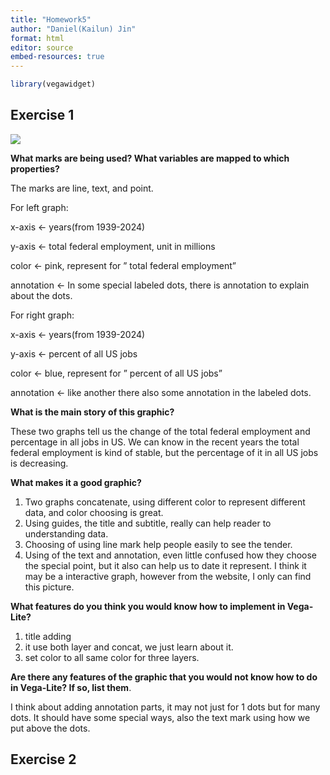 ```yaml
---
title: "Homework5"
author: "Daniel(Kailun) Jin"
format: html
editor: source
embed-resources: true
---
```


```r
library(vegawidget)
```

## Exercise 1

![](https://i.redd.it/73ql2m0qsjhe1.png)

**What marks are being used? What variables are mapped to which properties?**

The marks are line, text, and point.

For left graph:

x-axis \<- years(from 1939-2024)

y-axis \<- total federal employment, unit in millions

color \<- pink, represent for " total federal employment"

annotation \<- In some special labeled dots, there is annotation to explain about the dots.

For right graph:

x-axis \<- years(from 1939-2024)

y-axis \<- percent of all US jobs

color \<- blue, represent for " percent of all US jobs"

annotation \<- like another there also some annotation in the labeled dots.

**What is the main story of this graphic?**

These two graphs tell us the change of the total federal employment and percentage in all jobs in US. We can know in the recent years the total federal employment is kind of stable, but the percentage of it in all US jobs is decreasing.

**What makes it a good graphic?**

1.  Two graphs concatenate, using different color to represent different data, and color choosing is great.
2.  Using guides, the title and subtitle, really can help reader to understanding data.
3.  Choosing of using line mark help people easily to see the tender.
4.  Using of the text and annotation, even little confused how they choose the special point, but it also can help us to date it represent. I think it may be a interactive graph, however from the website, I only can find this picture.

**What features do you think you would know how to implement in Vega-Lite?**

1.  title adding
2.  it use both layer and concat, we just learn about it.
3.  set color to all same color for three layers.

**Are there any features of the graphic that you would not know how to do in Vega-Lite? If so, list them**.

I think about adding annotation parts, it may not just for 1 dots but for many dots. It should have some special ways, also the text mark using how we put above the dots.

## Exercise 2

```r

```
